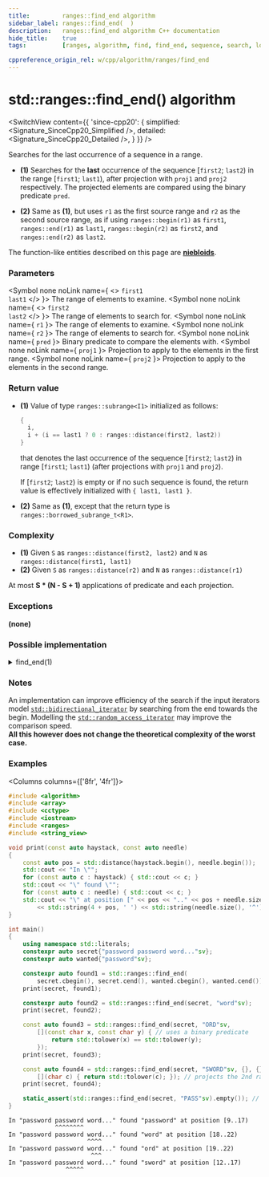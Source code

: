 ```yaml
---
title:         ranges::find_end algorithm
sidebar_label: ranges::find_end(  )
description:   ranges::find_end algorithm C++ documentation
hide_title:    true
tags:          [ranges, algorithm, find, find_end, sequence, search, look]

cppreference_origin_rel: w/cpp/algorithm/ranges/find_end
---
```



<!----------------- Codes ---------------------->


# std::ranges::find_end() algorithm

<SwitchView content={{
	'since-cpp20': {
		simplified:	<Signature_SinceCpp20_Simplified />,
		detailed:	<Signature_SinceCpp20_Detailed />,
	}
}} />

Searches for the last occurrence of a sequence in a range.

- **(1)** Searches for the **last** occurrence of the sequence [`first2`; `last2`) in the range [`first1`; `last1`),
  after projection with `proj1` and `proj2` respectively. The projected elements are compared using the binary predicate `pred`.

- **(2)** Same as **(1)**, but uses `r1` as the first source range and `r2` as the second source range,
  as if using `ranges::begin(r1)` as `first1`, `ranges::end(r1)` as `last1`, `ranges::begin(r2)` as `first2`, and `ranges::end(r2)` as `last2`.

The function-like entities described on this page are [**niebloids**](/docs/std/algo/niebloids).

### Parameters

<SymbolTable>

  <Symbol none noLink name={ <> <code>first1</code> <br/> <code>last1</code> </> }>
    The range of elements to examine.
  </Symbol>
  <Symbol none noLink name={ <> <code>first2</code> <br/> <code>last2</code> </> }>
    The range of elements to search for.
  </Symbol>
  <Symbol none noLink name={ <code>r1</code> }>
    The range of elements to examine.
  </Symbol>
  <Symbol none noLink name={ <code>r2</code> }>
    The range of elements to search for.
  </Symbol>
  <Symbol none noLink name={ <code>pred</code> }>
    Binary predicate to compare the elements with.
  </Symbol>
  <Symbol none noLink name={ <code>proj1</code> }>
    Projection to apply to the elements in the first range.
  </Symbol>
  <Symbol none noLink name={ <code>proj2</code> }>
    Projection to apply to the elements in the second range.
  </Symbol>

</SymbolTable>

### Return value

- **(1)** Value of type `ranges::subrange<I1>` initialized as follows:
  ```cpp
  {
    i,
    i + (i == last1 ? 0 : ranges::distance(first2, last2))
  }
  ```
  that denotes the last occurrence of the sequence [`first2`; `last2`) in range [`first1`; `last1`) (after projections with `proj1` and `proj2`).

  If [`first2`; `last2`) is empty or if no such sequence is found, the return value is effectively initialized with `{ last1, last1 }`.

- **(2)** Same as **(1)**, except that the return type is `ranges::borrowed_subrange_t<R1>`.

### Complexity

- **(1)** Given `S` as `ranges::distance(first2, last2)` and `N` as `ranges::distance(first1, last1)`
- **(2)** Given `S` as `ranges::distance(r2)` and `N` as `ranges::distance(r1)`

At most **S \* (N - S + 1)** applications of predicate and each projection.

### Exceptions

**(none)**

### Possible implementation

<details>
<summary>find_end(1)</summary>

```cpp
struct find_end_fn
{
    template<std::forward_iterator I1, std::sentinel_for<I1> S1,
             std::forward_iterator I2, std::sentinel_for<I2> S2,
             class Pred = ranges::equal_to,
             class Proj1 = std::identity, class Proj2 = std::identity>
    requires std::indirectly_comparable<I1, I2, Pred, Proj1, Proj2>
    constexpr ranges::subrange<I1>
        operator()(I1 first1, S1 last1,
                   I2 first2, S2 last2, Pred pred = {},
                   Proj1 proj1 = {}, Proj2 proj2 = {}) const
    {
        if (first2 == last2)
        {
            auto last_it = ranges::next(first1, last1);
            return {last_it, last_it};
        }
        auto result = ranges::search(
            std::move(first1), last1, first2, last2, pred, proj1, proj2);

        if (result.empty()) return result;

        for (;;)
        {
            auto new_result = ranges::search(
                std::next(result.begin()), last1, first2, last2, pred, proj1, proj2);
            if (new_result.empty())
                return result;
            else
                result = std::move(new_result);
        }
    }

    template<ranges::forward_range R1, ranges::forward_range R2,
             class Pred = ranges::equal_to,
             class Proj1 = std::identity,
             class Proj2 = std::identity>
    requires std::indirectly_comparable<ranges::iterator_t<R1>,
                                        ranges::iterator_t<R2>,
                                        Pred, Proj1, Proj2>
    constexpr ranges::borrowed_subrange_t<R1>
        operator()(R1&& r1, R2&& r2, Pred pred = {},
                   Proj1 proj1 = {}, Proj2 proj2 = {}) const
    {
        return (*this)(ranges::begin(r1), ranges::end(r1),
                       ranges::begin(r2), ranges::end(r2),
                       std::move(pred),
                       std::move(proj1), std::move(proj2));
    }
};

inline constexpr find_end_fn find_end {};
```

</details>

### Notes

An implementation can improve efficiency of the search if the input iterators model [`std::bidirectional_iterator`](#) by searching from the end towards the begin.
Modelling the [`std::random_access_iterator`](#) may improve the comparison speed.  
**All this however does not change the theoretical complexity of the worst case.**

### Examples

<Columns columns={['8fr', '4fr']}>
<div>

```cpp title='Main.cpp' showLineNumbers
#include <algorithm>
#include <array>
#include <cctype>
#include <iostream>
#include <ranges>
#include <string_view>

void print(const auto haystack, const auto needle)
{
    const auto pos = std::distance(haystack.begin(), needle.begin());
    std::cout << "In \"";
    for (const auto c : haystack) { std::cout << c; }
    std::cout << "\" found \"";
    for (const auto c : needle) { std::cout << c; }
    std::cout << "\" at position [" << pos << ".." << pos + needle.size() << ")\n"
        << std::string(4 + pos, ' ') << std::string(needle.size(), '^') << '\n';
}

int main()
{
    using namespace std::literals;
    constexpr auto secret{"password password word..."sv};
    constexpr auto wanted{"password"sv};

    constexpr auto found1 = std::ranges::find_end(
        secret.cbegin(), secret.cend(), wanted.cbegin(), wanted.cend());
    print(secret, found1);

    constexpr auto found2 = std::ranges::find_end(secret, "word"sv);
    print(secret, found2);

    const auto found3 = std::ranges::find_end(secret, "ORD"sv,
        [](const char x, const char y) { // uses a binary predicate
            return std::tolower(x) == std::tolower(y);
        });
    print(secret, found3);

    const auto found4 = std::ranges::find_end(secret, "SWORD"sv, {}, {},
        [](char c) { return std::tolower(c); }); // projects the 2nd range
    print(secret, found4);

    static_assert(std::ranges::find_end(secret, "PASS"sv).empty()); // => not found
}
```

</div>
<div>

```plaintext title="Output"
In "password password word..." found "password" at position [9..17)
             ^^^^^^^^
In "password password word..." found "word" at position [18..22)
                      ^^^^
In "password password word..." found "ord" at position [19..22)
                       ^^^
In "password password word..." found "sword" at position [12..17)
                ^^^^^
```

</div>
</Columns>
